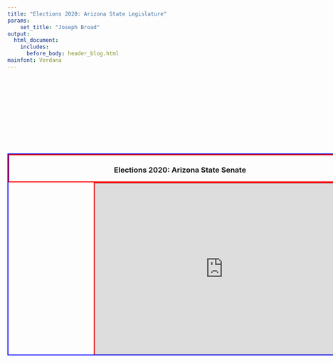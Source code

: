 ```yaml
---
title: "Elections 2020: Arizona State Legislature"
params: 
    set_title: "Joseph Broad"
output: 
  html_document:
    includes:
      before_body: header_blog.html
mainfont: Verdana
---
```

<div class="wideboi" style="text-align: center; position: absolute; top: 0; z-index:0;">
<div class="wideboi" style="text-align: center; position: absolute; top: 10vh; z-index:0; border: 2px solid blue;">
<div class="section" style="border: 2px solid red">
<h3>Elections 2020: Arizona State Senate</h3>
<p></p>
</div>
<div class="section" style="top: 0; text-align: left; margin-left: 20vw; width: 60vw; height: 40vw; border: 2px solid red;">
<iframe src="https://josephbroad.shinyapps.io/shiny/" style="border: 1px solid #AAA; width: 100%; height: 100%"></iframe>
</div></div></div>













